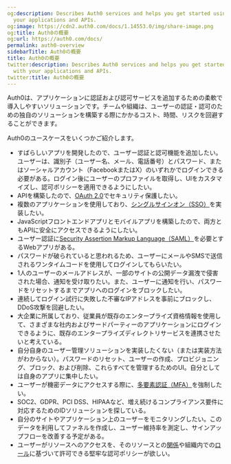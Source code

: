 ```yaml
---
og:description: Describes Auth0 services and helps you get started using them with
  your applications and APIs.
og:image: https://cdn2.auth0.com/docs/1.14553.0/img/share-image.png
og:title: Auth0の概要
og:url: https://auth0.com/docs/
permalink: auth0-overview
sidebarTitle: Auth0の概要
title: Auth0の概要
twitter:description: Describes Auth0 services and helps you get started using them
  with your applications and APIs.
twitter:title: Auth0の概要
---
```


Auth0は、アプリケーションに認証および認可サービスを追加するための柔軟で導入しやすいソリューションです。チームや組織は、ユーザーの認証・認可のための独自のソリューションを構築する際にかかるコスト、時間、リスクを回避することができます。

Auth0のユースケースをいくつかご紹介します。

* すばらしいアプリを開発したので、ユーザー認証と認可機能を追加したい。ユーザーは、識別子（ユーザー名、メール、電話番号）とパスワード、またはソーシャルアカウント（FacebookまたはX）のいずれかでログインできる必要がある。ログイン後にユーザーのプロファイルを取得し、UIをカスタマイズし、認可ポリシーを適用できるようにしたい。
* APIを構築したので、[OAuth 2.0](/protocols/oauth)でセキュリティ保護したい。
* 複数のアプリケーションを使用しており、[シングルサインオン（SSO）](/single-sign-on)を実装したい。
* JavaScriptフロントエンドアプリとモバイルアプリを構築したので、両方ともAPIに安全にアクセスできるようにしたい。
* ユーザー認証に[Security Assertion Markup Language（SAML）](/saml-configuration)を必要とするWebアプリがある。
* パスワードが破られていると思われるため、ユーザーにメールやSMSで送信されるワンタイムコードを使用してログインしてもらいたい。
* 1人のユーザーのメールアドレスが、一部のサイトの公開データ漏洩で侵害された場合、通知を受け取りたい。また、ユーザーに通知を行い、パスワードをリセットするまでアプリへのログインをブロックしたい。
* 連続してログイン試行に失敗した不審なIPアドレスを事前にブロックし、DDoS攻撃を回避したい。
* 大企業に所属しており、従業員が既存のエンタープライズ資格情報を使用して、さまざまな社内およびサードパーティーのアプリケーションにログインできるように、既存のエンタープライズディレクトリサービスを連携させたいと考えている。
* 自分自身のユーザー管理ソリューションを実装したくない（または実装方法がわからない）。パスワードのリセット、ユーザーの作成、プロビジョニング、ブロック、および削除、これらすべてを管理するためのUI。自分としては自身のアプリに集中したい。
* ユーザーが機密データにアクセスする際に、[多要素認証（MFA）](/mfa)を強制したい。
* SOC2、GDPR、PCI DSS、HIPAAなど、増え続けるコンプライアンス要件に対応するためのIDソリューションを探している。
* 自分のサイトやアプリケーション上のユーザーをモニタリングしたい。このデータを利用してファネルを作成し、ユーザー維持率を測定し、サインアップフローを改善する予定がある。
* ユーザーがリソースへのアクセスを、そのリソースとの[関係](https://docs.fga.dev/authorization-concepts)や組織内での[ロール](/rbac)に基づいて許可できる堅牢な認可ポリシーが欲しい。